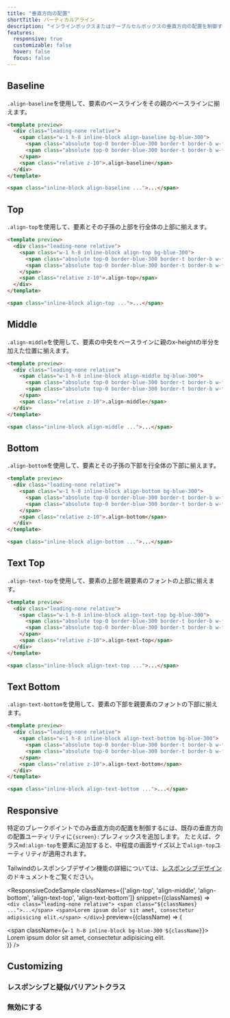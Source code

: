 ```yaml
---
title: "垂直方向の配置"
shortTitle: バーティカルアライン
description: "インラインボックスまたはテーブルセルボックスの垂直方向の配置を制御するためのユーティリティ。"
features:
  responsive: true
  customizable: false
  hover: false
  focus: false
---
```




## Baseline

`.align-baseline`を使用して、要素のベースラインをその親のベースラインに揃えます。

```html
<template preview>
  <div class="leading-none relative">
    <span class="w-1 h-8 inline-block align-baseline bg-blue-300">
      <span class="absolute top-0 border-blue-300 border-t border-b w-full h-8"></span>
      <span class="absolute top-0 border-blue-300 border-t border-b w-full h-4"></span>
    </span>
    <span class="relative z-10">.align-baseline</span>
  </div>
</template>

<span class="inline-block align-baseline ...">...</span>
```

## Top

`.align-top`を使用して、要素とその子孫の上部を行全体の上部に揃えます。

```html
<template preview>
  <div class="leading-none relative">
    <span class="w-1 h-8 inline-block align-top bg-blue-300">
      <span class="absolute top-0 border-blue-300 border-t border-b w-full h-8"></span>
      <span class="absolute top-0 border-blue-300 border-t border-b w-full h-4"></span>
    </span>
    <span class="relative z-10">.align-top</span>
  </div>
</template>

<span class="inline-block align-top ...">...</span>
```

## Middle

`.align-middle`を使用して、要素の中央をベースラインに親のx-heightの半分を加えた位置に揃えます。

```html
<template preview>
  <div class="leading-none relative">
    <span class="w-1 h-8 inline-block align-middle bg-blue-300">
      <span class="absolute top-0 border-blue-300 border-t border-b w-full h-8"></span>
      <span class="absolute top-0 border-blue-300 border-t border-b w-full h-4"></span>
    </span>
    <span class="relative z-10">.align-middle</span>
  </div>
</template>

<span class="inline-block align-middle ...">...</span>
```

## Bottom

`.align-bottom`を使用して、要素とその子孫の下部を行全体の下部に揃えます。

```html
<template preview>
  <div class="leading-none relative">
    <span class="w-1 h-8 inline-block align-bottom bg-blue-300">
      <span class="absolute top-0 border-blue-300 border-t border-b w-full h-8"></span>
      <span class="absolute top-0 border-blue-300 border-t border-b w-full h-4"></span>
    </span>
    <span class="relative z-10">.align-bottom</span>
  </div>
</template>

<span class="inline-block align-bottom ...">...</span>
```

## Text Top

`.align-text-top`を使用して、要素の上部を親要素のフォントの上部に揃えます。

```html
<template preview>
  <div class="leading-none relative">
    <span class="w-1 h-8 inline-block align-text-top bg-blue-300">
      <span class="absolute top-0 border-blue-300 border-t border-b w-full h-8"></span>
      <span class="absolute top-0 border-blue-300 border-t border-b w-full h-4"></span>
    </span>
    <span class="relative z-10">.align-text-top</span>
  </div>
</template>

<span class="inline-block align-text-top ...">...</span>
```

## Text Bottom

`.align-text-bottom`を使用して、要素の下部を親要素のフォントの下部に揃えます。

```html
<template preview>
  <div class="leading-none relative">
    <span class="w-1 h-8 inline-block align-text-bottom bg-blue-300">
      <span class="absolute top-0 border-blue-300 border-t border-b w-full h-8"></span>
      <span class="absolute top-0 border-blue-300 border-t border-b w-full h-4"></span>
    </span>
    <span class="relative z-10">.align-text-bottom</span>
  </div>
</template>

<span class="inline-block align-text-bottom ...">...</span>
```

## Responsive

特定のブレークポイントでのみ垂直方向の配置を制御するには、既存の垂直方向の配置ユーティリティに`{screen}:`プレフィックスを追加します。
たとえば、クラス`md:align-top`を要素に追加すると、中程度の画面サイズ以上で`align-top`ユーティリティが適用されます。

Tailwindのレスポンシブデザイン機能の詳細については、[レスポンシブデザイン](/docs/responsive-design)のドキュメントをご覧ください。

<ResponsiveCodeSample
  classNames={['align-top', 'align-middle', 'align-bottom', 'align-text-top', 'align-text-bottom']}
  snippet={(classNames) => `
    <div class="leading-none relative">
      <span class="${classNames} ...">...</span>
      <span>Lorem ipsum dolor sit amet, consectetur adipisicing elit.</span>
    </div>
  `}
  preview={(className) => (
    <div className="leading-none relative">
      <span className={`w-1 h-8 inline-block bg-blue-300 ${className}`}>
        <span className="absolute top-0 border-blue-300 border-t border-b w-full h-8" />
        <span className="absolute top-0 border-blue-300 border-t border-b w-full h-4" />
      </span>
      <span className="relative z-10">Lorem ipsum dolor sit amet, consectetur adipisicing elit.</span>
    </div>
  )}
/>

## Customizing

### レスポンシブと疑似バリアントクラス

<Variants plugin="verticalAlign" name="vertical-alignment" />

### 無効にする

<Disabling plugin="verticalAlign" name="vertical-alignment" />
